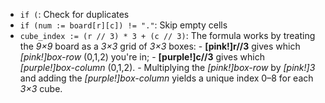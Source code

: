 - `if (`: Check for duplicates
- `if (num := board[r][c]) != "."`: Skip empty cells
- `cube_index := (r // 3) * 3 + (c // 3)`: The formula works by treating the *9×9* board as a *3×3* grid of *3×3* boxes:
         - **[pink!]r//3** gives which *[pink!]box-row* (0,1,2) you're in;
         - **[purple!]c//3** gives which *[purple!]box-column* (0,1,2).
         - Multiplying the *[pink!]box-row* by *[pink!]3* and adding the *[purple!]box-column* yields a unique index 0–8 for each *3×3* cube.